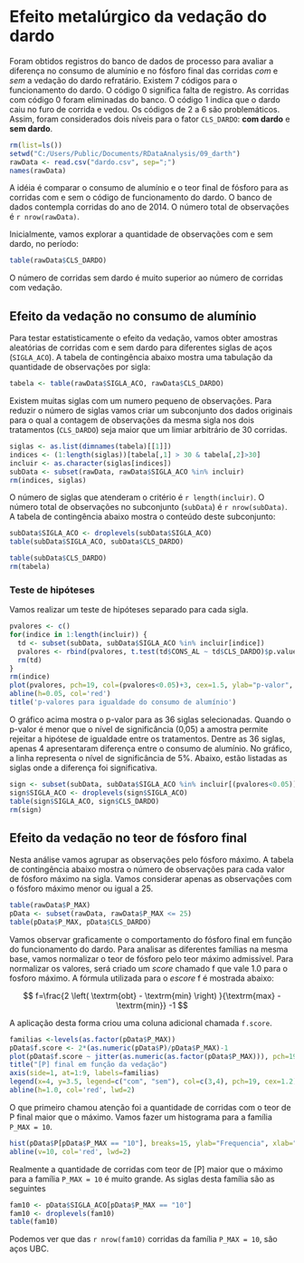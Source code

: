 # Efeito metalúrgico da vedação do dardo

Foram obtidos registros do banco de dados de processo para avaliar a diferença no consumo de alumínio e no fósforo final das corridas *com* e *sem* a vedação do dardo refratário. Existem 7 códigos para o funcionamento do dardo. O código 0 significa falta de registro. As corridas com código 0 foram eliminadas do banco. O código 1 indica que o dardo caiu no furo de corrida e vedou. Os códigos de 2 a 6 são problemáticos. Assim, foram considerados dois níveis para o fator `CLS_DARDO`: **com dardo** e **sem dardo**.

```r
rm(list=ls())
setwd("C:/Users/Public/Documents/RDataAnalysis/09_darth")
rawData <- read.csv("dardo.csv", sep=";")
names(rawData)
```

A idéia é comparar o consumo de alumínio e o teor final de fósforo para as corridas com e sem o código de funcionamento do dardo. O banco de dados contempla corridas do ano de 2014. O número total de observações é `r nrow(rawData)`.

Inicialmente, vamos explorar a quantidade de observações com e sem dardo, no período:

```r
table(rawData$CLS_DARDO)
```

O número de corridas sem dardo é muito superior ao número de corridas com vedação.

## Efeito da vedação no consumo de alumínio

Para testar estatisticamente o efeito da vedação, vamos obter amostras aleatórias de corridas com e sem dardo para diferentes siglas de aços (`SIGLA_ACO`). A tabela de contingência abaixo mostra uma tabulação da quantidade de observações por sigla:

```r
tabela <- table(rawData$SIGLA_ACO, rawData$CLS_DARDO)
```

Existem muitas siglas com um numero pequeno de observações. Para reduzir o número de siglas vamos criar um subconjunto dos dados originais para o qual a contagem de observações da mesma sigla nos dois tratamentos (`CLS_DARDO`) seja maior que um limiar arbitrário de 30 corridas. 

```r
siglas <- as.list(dimnames(tabela)[[1]])
indices <- (1:length(siglas))[tabela[,1] > 30 & tabela[,2]>30]
incluir <- as.character(siglas[indices])
subData <- subset(rawData, rawData$SIGLA_ACO %in% incluir)
rm(indices, siglas)
```

O número de siglas que atenderam o critério é `r length(incluir)`. O número total de observações no subconjunto (`subData`) é `r nrow(subData)`. A tabela de contingência abaixo mostra o conteúdo deste subconjunto:

```r
subData$SIGLA_ACO <- droplevels(subData$SIGLA_ACO)
table(subData$SIGLA_ACO, subData$CLS_DARDO)
````

```r
table(subData$CLS_DARDO)
rm(tabela)
```

### Teste de hipóteses

Vamos realizar um teste de hipóteses separado para cada sigla. 

```r
pvalores <- c()
for(indice in 1:length(incluir)) {
  td <- subset(subData, subData$SIGLA_ACO %in% incluir[indice])
  pvalores <- rbind(pvalores, t.test(td$CONS_AL ~ td$CLS_DARDO)$p.value)
  rm(td)
}
rm(indice)
plot(pvalores, pch=19, col=(pvalores<0.05)+3, cex=1.5, ylab="p-valor", xlab="Sigla")
abline(h=0.05, col='red')
title('p-valores para igualdade do consumo de alumínio')
````

O gráfico acima mostra o p-valor para as 36 siglas selecionadas. Quando o p-valor é menor que o nível de significância (0,05) a amostra permite rejeitar a hipótese de igualdade entre os tratamentos. Dentre as 36 siglas, apenas 4 apresentaram diferença entre o consumo de alumínio. No gráfico, a linha representa o nível de significância de 5%. Abaixo, estão listadas as siglas onde a diferença foi significativa.

```r
sign <- subset(subData, subData$SIGLA_ACO %in% incluir[(pvalores<0.05)])
sign$SIGLA_ACO <- droplevels(sign$SIGLA_ACO)
table(sign$SIGLA_ACO, sign$CLS_DARDO)
rm(sign)
```

## Efeito da vedação no teor de fósforo final

Nesta análise vamos agrupar as observações pelo fósforo máximo. A tabela de contingência abaixo mostra o número de observações para cada valor de fósforo máximo na sigla. Vamos considerar apenas as observações com o fósforo máximo menor ou igual a 25.

```r
table(rawData$P_MAX)
pData <- subset(rawData, rawData$P_MAX <= 25)
table(pData$P_MAX, pData$CLS_DARDO)
```

Vamos observar graficamente o comportamento do fósforo final em função do funcionamento do dardo. Para analisar as diferentes famílias na mesma base, vamos normalizar o teor de fósforo pelo teor máximo admissível. Para normalizar os valores, será criado um *score* chamado f que vale 1.0 para o fosforo máximo. A fórmula utilizada para o *escore* f é mostrada abaixo:

$$ f=\frac{2 \left( \textrm{obt} - \textrm{min} \right) }{\textrm{max} - \textrm{min}} -1 $$

A aplicação desta forma criou uma coluna adicional chamada `f.score`.

```r
familias <-levels(as.factor(pData$P_MAX))
pData$f.score <- 2*(as.numeric(pData$P)/pData$P_MAX)-1
plot(pData$f.score ~ jitter(as.numeric(as.factor(pData$P_MAX))), pch=19, col=(pData$CLS_DARDO == "sem dardo")+3, cex=1.6, xaxt='n', ylab='F score', xlab='[P] max')
title("[P] final em função da vedação")
axis(side=1, at=1:9, labels=familias)
legend(x=4, y=3.5, legend=c("com", "sem"), col=c(3,4), pch=19, cex=1.2)
abline(h=1.0, col='red', lwd=2)
```

O que primeiro chamou atenção foi a quantidade de corridas com o teor de P final maior que o máximo. Vamos fazer um histograma para a família `P_MAX = 10`.

```r
hist(pData$P[pData$P_MAX == "10"], breaks=15, ylab="Frequencia", xlab="pontos", main="Histograma do [P] na RF")
abline(v=10, col='red', lwd=2)
```

Realmente a quantidade de corridas com teor de [P] maior que o máximo para a família `P_MAX = 10` é muito grande. As siglas desta família são as seguintes


```r
fam10 <- pData$SIGLA_ACO[pData$P_MAX == "10"]
fam10 <- droplevels(fam10)
table(fam10)
```

Podemos ver que das `r nrow(fam10)` corridas da família `P_MAX = 10`, são aços UBC.
